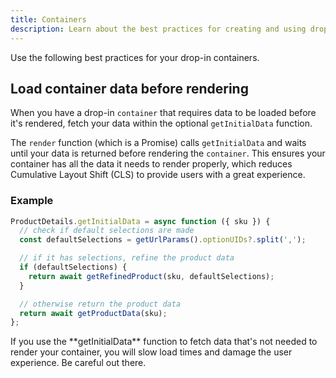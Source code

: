 ```yaml
---
title: Containers
description: Learn about the best practices for creating and using drop-in containers in a Storefront project.
---
```



Use the following best practices for your drop-in containers.

## Load container data before rendering

When you have a drop-in `container` that requires data to be loaded before it's rendered, fetch your data within the optional `getInitialData` function.

The `render` function (which is a Promise) calls `getInitialData` and waits until your data is returned before rendering the `container`. This ensures your container has all the data it needs to render properly, which reduces Cumulative Layout Shift (CLS) to provide users with a great experience.

### Example

```js showLineNumbers title="ProductDetails.js"
ProductDetails.getInitialData = async function ({ sku }) {
  // check if default selections are made
  const defaultSelections = getUrlParams().optionUIDs?.split(',');

  // if it has selections, refine the product data
  if (defaultSelections) {
    return await getRefinedProduct(sku, defaultSelections);
  }

  // otherwise return the product data
  return await getProductData(sku);
};
```

<Aside type="caution" title="Caution">
  If you use the **getInitialData** function to fetch data that's not needed to render your
  container, you will slow load times and damage the user experience. Be careful out there.
</Aside>
